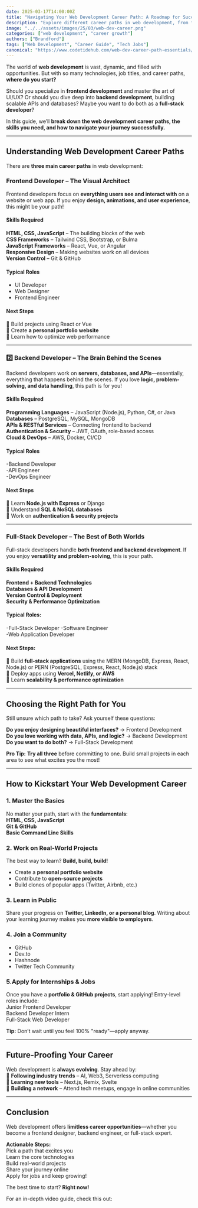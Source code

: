 ```yaml
---
date: 2025-03-17T14:00:00Z
title: "Navigating Your Web Development Career Path: A Roadmap for Success"
description: "Explore different career paths in web development, from frontend and backend to full-stack, and learn how to build a successful career in tech."
image: "../../assets/images/25/03/web-dev-career.png"
categories: ["web development", "career growth"]
authors: ["Brandford"]
tags: ["Web Development", "Career Guide", "Tech Jobs"]
canonical: "https://www.codetidehub.com/web-dev-career-path-essentials/"
---
```



The world of **web development** is vast, dynamic, and filled with opportunities. But with so many technologies, job titles, and career paths, **where do you start?**

Should you specialize in **frontend development** and master the art of UI/UX? Or should you dive deep into **backend development**, building scalable APIs and databases? Maybe you want to do both as a **full-stack developer**?

In this guide, we’ll **break down the web development career paths, the skills you need, and how to navigate your journey successfully.**

---

## Understanding Web Development Career Paths

There are **three main career paths** in web development:

### **Frontend Developer** – The Visual Architect

Frontend developers focus on **everything users see and interact with** on a website or web app. If you enjoy **design, animations, and user experience**, this might be your path!

#### Skills Required

**HTML, CSS, JavaScript** – The building blocks of the web  
**CSS Frameworks** – Tailwind CSS, Bootstrap, or Bulma  
**JavaScript Frameworks** – React, Vue, or Angular  
**Responsive Design** – Making websites work on all devices  
**Version Control** – Git & GitHub

#### Typical Roles

- UI Developer
- Web Designer
- Frontend Engineer

#### Next Steps

🔹 Build projects using React or Vue  
🔹 Create **a personal portfolio website**  
🔹 Learn how to optimize web performance

---

### 2️⃣ **Backend Developer** – The Brain Behind the Scenes

Backend developers work on **servers, databases, and APIs**—essentially, everything that happens behind the scenes. If you love **logic, problem-solving, and data handling**, this path is for you!

#### Skills Required

**Programming Languages** – JavaScript (Node.js), Python, C#, or Java  
**Databases** – PostgreSQL, MySQL, MongoDB  
**APIs & RESTful Services** – Connecting frontend to backend  
**Authentication & Security** – JWT, OAuth, role-based access  
**Cloud & DevOps** – AWS, Docker, CI/CD

#### Typical Roles

-Backend Developer  
-API Engineer  
-DevOps Engineer

#### Next Steps

🔹 Learn **Node.js with Express** or Django  
🔹 Understand **SQL & NoSQL databases**  
🔹 Work on **authentication & security projects**

---

### **Full-Stack Developer** – The Best of Both Worlds

Full-stack developers handle **both frontend and backend development**. If you enjoy **versatility and problem-solving**, this is your path.

#### Skills Required

**Frontend + Backend Technologies**  
**Databases & API Development**  
**Version Control & Deployment**  
**Security & Performance Optimization**

#### Typical Roles:

-Full-Stack Developer
-Software Engineer  
-Web Application Developer

#### Next Steps:

🔹 Build **full-stack applications** using the MERN (MongoDB, Express, React, Node.js) or PERN (PostgreSQL, Express, React, Node.js) stack  
🔹 Deploy apps using **Vercel, Netlify, or AWS**  
🔹 Learn **scalability & performance optimization**

---

## Choosing the Right Path for You

Still unsure which path to take? Ask yourself these questions:

**Do you enjoy designing beautiful interfaces?** → Frontend Development  
**Do you love working with data, APIs, and logic?** → Backend Development  
**Do you want to do both?** → Full-Stack Development

**Pro Tip:** **Try all three** before committing to one. Build small projects in each area to see what excites you the most!

---

## How to Kickstart Your Web Development Career

### 1. Master the Basics

No matter your path, start with the **fundamentals**:  
**HTML, CSS, JavaScript**  
**Git & GitHub**  
**Basic Command Line Skills**

### 2. Work on Real-World Projects

The best way to learn? **Build, build, build!**

- Create a **personal portfolio website**
- Contribute to **open-source projects**
- Build clones of popular apps (Twitter, Airbnb, etc.)

### 3. Learn in Public

Share your progress on **Twitter, LinkedIn, or a personal blog**. Writing about your learning journey makes you **more visible to employers**.

### 4. Join a Community

- GitHub
- Dev.to
- Hashnode
- Twitter Tech Community

### 5.Apply for Internships & Jobs

Once you have a **portfolio & GitHub projects**, start applying! Entry-level roles include:  
Junior Frontend Developer  
Backend Developer Intern  
Full-Stack Web Developer

**Tip:** Don’t wait until you feel 100% "ready"—apply anyway.

---

## Future-Proofing Your Career

Web development is **always evolving**. Stay ahead by:  
🔹 **Following industry trends** – AI, Web3, Serverless computing  
🔹 **Learning new tools** – Next.js, Remix, Svelte  
🔹 **Building a network** – Attend tech meetups, engage in online communities

---

## Conclusion

Web development offers **limitless career opportunities**—whether you become a frontend designer, backend engineer, or full-stack expert.

**Actionable Steps:**  
Pick a path that excites you  
Learn the core technologies  
Build real-world projects  
Share your journey online  
Apply for jobs and keep growing!

The best time to start? **Right now!**

For an in-depth video guide, check this out:

<YouTubeEmbed  
  url="https://www.youtube.com/embed/example_video_id"  
  label="Navigating Your Web Development Career Path"  
/>
